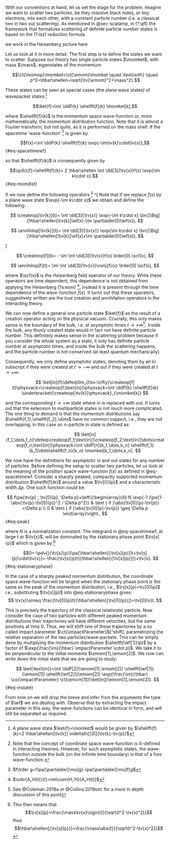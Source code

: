 
With our conventions at hand, let us set the stage for the problem. Imagine we want to scatter two particles, be they massive black holes, or tiny electrons, into each other, with a constant particle number (i.e. a classical two in two out scattering). As mentioned in @sec-scatamp, in (?:qft) the framework that formalizes scattering of definite particle number states is based on the (?:lsz) reduction formula. 

[we work in the Heisenberg picture here]{.aside}

Let us look at it in more detail. The first step is to define the states we want to scatter. Suppose our theory has single particle states $\momket$, with mass $\mass$, eigenstates of the momentum:

$$\ct{\momop}\momket=\ct{\emom}\momket \quad \text{with} \quad p^0=\hbar\shellen=\sqrt{\tv{\emom}^2+\mass^2}.$$

These states can be seen as special cases (the plane wave states) of wavepacket states:^[A plane wave state $\ket{f}=\momket$ would be given by $\shellft{f}(k)=2 \hbar\shellen[\tv{k}]  \ndeltafn[(3)]{\tv{k}-\tv{p}}$]

$$\ket{f}=\int \ddP{k} \shellft{f}(k) \momket[k],$$

where $\shellft{f}(k)$ is the momentum space wave-function or, more mathematically, the momentum distribution function. Note that it is almost a Fourier transform, but not quite, as it is performed on the mass shell. If the spacetime 'wave-function' ^[Note that the concept of coordinate space wave-function is ill-defined in interacting theories. However, for such asymptotic states, the wave-function outside the bulk (on the infinite time boundary) is that of a free wave-function.] is given by

$$f(x)=\int \ddP{k} \shellft{f}(k) \exp{-\im\lv{k}\cdot\lv{x}},$${#eq-spacetimewf}

so that $\shellft{f}(k)$ is consequently given by

$$\ip{k}{f}=\shellft{f}(k)= 2 \hbar\shellen \int \dd[3]{\tv{x}}f(x) \exp{\im k\cdot x}.$${#eq-momdist}


If we now define the following operators ^[$f\lrder g=f\pa{\partialder[\mu]g}-\pa{\partialder[\mu]f}g$]
^[
Note that if we replace $f(x)$ by a plane wave state  $\exp{-\im k\cdot x}$ we obtain and define the following:

$$
\createop[\tv{k}](t)=  \int \dd[3]{\tv{x}} \exp{-\im k\cdot x} \brc[\Big]{\hbar\shellen[\tv{k}]\wf(x)-\im \partialder[0]\wf(x)},
$$

$$
\annihilop[\tv{k}](t)=   \int \dd[3]{\tv{x}} \exp{\im k\cdot x} \brc[\Big]{\hbar\shellen[\tv{k}]\wf(x)+\im \partialder[0]\wf(x)},
$$

]

$$
\createop[f](t)= -  \im \int \dd[3]{\tv{x}}f(x) \lrder[0] \scf(x),
$$

$$
\annihilop[f](t)=   \im \int \dd[3]{\tv{x}}\conj{f}(x) \lrder[0] \scf(x),
$$

where $\scf(x)$ is the Heisenberg field operator of our theory. While these operators are time dependent, this dependence is not obtained from applying the Heisenberg (?s:eom) ^[$\odv{A_H(t)}{t}=\im\com{H_H}{A_H(t)}$], instead it is present through the time dependence of the wave-function $f(x)$. It turns out that these operators, suggestively written are the true creation and annihilation operators in the interacting theory. 

We can now define a general one particle state $\ket{f}$ as the result of a creation operator acting on the physical vacuum. Crucially, this only makes sense in the boundary of the bulk, i.e. at asymptotic times $t\to\pm\infty$^[See @Coleman:2018a or @Collins:2019ozc for a more in depth discussion of this point]. Inside the bulk, any thusly created state would in fact not have definite particle number. This definitely makes sense in the scattering problem because if you consider the whole system as a state, it only has definite particle number at asymptotic times, and inside the bulk the scattering happens, and the particle number is not conserved (at least quantum mechanically). 

Consequently, we only define asymptotic states, denoting them by an $\text{in}$ subscript if they were created at $t\to-\infty$ and $\text{out}$ if they were created at $t\to+\infty$:

$$ 
\ket[in]{f}\defeq\lim_{t\to-\infty}\createop[f](t)\physvack=\createop[f;\text{in}]\physvack=\int \ddP{k} \shellft{f}(k) \underbracket{\createop[\tv{k}]\physvack}_{\momket[k]}
$$

and the corresponding $t \to +\infty$ state where in is replaced with out. It turns out that the extension to multiparticle states is not much more complicated. The one thing to demand is that the momentum distributions say $\shellft{f_1},\shellft{f_2},\dots$ have no common support, i.e., they are not overlapping. In this case an n-particle in state is defined as: 

$$
\ket[in]{f_1,\dots,f_n}\defeq\createop[f_1;\text{in}]\createop[f_2;\text{in}]\dots\createop[f_n;\text{in}]\physvack=\int \ddP[n]{k_1,\dots,k_n} \shellft{f_1}(k_1)\dots\shellft{f_n}(k_n) \momket[k_1,\dots,k_n]. 
$$

We now have the definitions for asymptotic in and out states for any number of particles. Before defining the setup to scatter two particles, let us look at the meaning of the position space wave-function $f(x)$ as defined in @eq-spacetimewf. Consider a sharply peaked, compactly supported momentum distribution $\shellft{f}(k)$ around a value $\tv[0]{p}$ and a characteristic width $\Delta p$. One such function could be:

$$
f\pa{\tv{p} ; \tv[0]{p}, \Delta p}=\left\{\begin{array}{ll}
N \exp{-1 /\pa{1-\abs{\tv{p}-\tv[0]{p}}^2 / \Delta p^2}} & \text { if }\abs{\tv[0]{p}-\tv{p}}<\Delta p \\
0 & \text { if }\abs{\tv[0]{p}-\tv{p}} \geq \Delta p
\end{array}\right.,
$${#eq-peak}



where $N$ is a normalization constant. The integrand in @eq-spacetimewf, at large $t$ or $\tv{x}$, will be dominated by the stationary phase point $\tv[s]{p}$ which is given by:^[This then means that $$\tv[s]{p}=\frac{\mass\tv{x}\sign{t}}{\sqrt{t^2-\tv{x}^2}}$$ thus $$\hbar\shellen[{\tv[s]{p}}]=\frac{\mass\abs{t}}{\sqrt{t^2-\tv{x}^2}}$$]

$$0=-\pdv{}{\tv[s]{p}}\pa{\hbar\shellen[{\tv[s]{p}}]t+\tv[s]{p}\cdot\tv{x}}=-\frac{\tv[s]{p}t}{\hbar\shellen[{\tv[s]{p}}]}+\tv{x}.
$${#eq-stationaryphase}

In the case of a sharply peaked momentum distribution, the coordinate space wave-function will be largest when the stationary phase point is the same as the peak of the momentum distribution, i.e., $\tv[s]{p}=\tv[0]{p}$ i.e., substituting $\tv[s]{p}$ into  @eq-stationaryphase gives:
$$
\tv{x}\simeq \frac{\tv[0]{p}t}{\hbar\shellen[{\tv[0]{p}}]}=\tv[0]{v}t.
$$

This is precisely the trajectory of the classical relativistic particle. Now consider the case of two particles with different peaked momentum distributions their trajectories will have different velocities, but the same positions at time $0$. Thus, we will shift one of these trajectories by a so called impact parameter $\ct{\impactParameter}$[^shift], parametrizing the relative separation of the two particles/wave-packets. This can be simply done by multiplying the momentum distribution $\shellft{\wf[1]}(p)$ by a factor of $\exp{\frac{\im}{\hbar} \impactParameter \cdot p}$. We take it to be perpendicular to the initial momenta $\emom[1],\emom[2]$. We now can write down the initial state that we are going to study:

$$
\ket{\text{in}}=\int \ddP[2]{\emom[1],\emom[2]} \shellft{\wf[1]}(\emom[1]) \shellft{\wf[2]}(\emom[2]) \exp{\frac{\im}{\hbar} \co{\impactParameter} \ct{\emom[1]}}\ket[in]{\emom[1],\emom[2]}.
$$ {#eq-instate}


From now on we will drop the breve and infer from the arguments the type of $\wf$ we are dealing with. Observe that by extracting the impact parameter in this way, the wave-functions can be identical in form, and will still be separated as required.